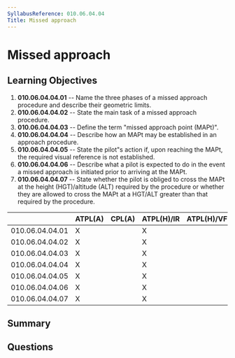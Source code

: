 ```yaml
---
SyllabusReference: 010.06.04.04
Title: Missed approach
---
```


# Missed approach

## Learning Objectives

1. **010.06.04.04.01** -- Name the three phases of a missed approach procedure
   and describe their geometric limits.
2. **010.06.04.04.02** -- State the main task of a missed approach procedure.
3. **010.06.04.04.03** -- Define the term "missed approach point (MAPt)".
4. **010.06.04.04.04** -- Describe how an MAPt may be established in an approach
   procedure.
5. **010.06.04.04.05** -- State the pilot"s action if, upon reaching the MAPt,
   the required visual reference is not established.
6. **010.06.04.04.06** -- Describe what a pilot is expected to do in the event a
   missed approach is initiated prior to arriving at the MAPt.
7. **010.06.04.04.07** -- State whether the pilot is obliged to cross the MAPt
   at the height (HGT)/altitude (ALT) required by the procedure or whether they
   are allowed to cross the MAPt at a HGT/ALT greater than that required by the
   procedure.

|                 | ATPL(A) | CPL(A) | ATPL(H)/IR | ATPL(H)/VFR | CPL(H) | IR  | CBIR(A) |
| --------------- | ------- | ------ | ---------- | ----------- | ------ | --- | ------- |
| 010.06.04.04.01 | X       |        | X          |             |        | X   | X       |
| 010.06.04.04.02 | X       |        | X          |             |        | X   | X       |
| 010.06.04.04.03 | X       |        | X          |             |        | X   | X       |
| 010.06.04.04.04 | X       |        | X          |             |        | X   | X       |
| 010.06.04.04.05 | X       |        | X          |             |        | X   | X       |
| 010.06.04.04.06 | X       |        | X          |             |        | X   | X       |
| 010.06.04.04.07 | X       |        | X          |             |        | X   | X       |

## Summary

## Questions
